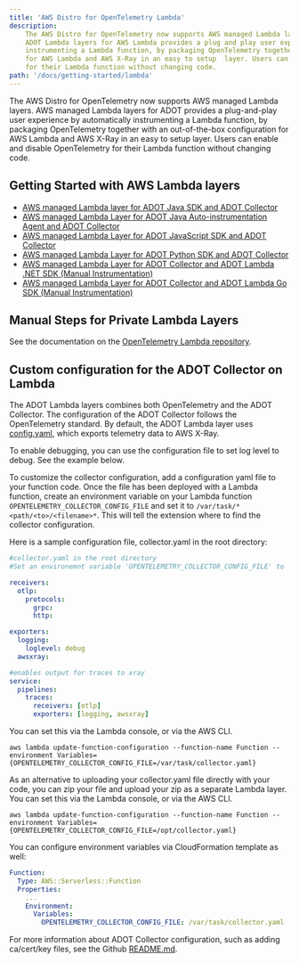 ```yaml
---
title: 'AWS Distro for OpenTelemetry Lambda'
description:
    The AWS Distro for OpenTelemetry now supports AWS managed Lambda layers.
    ADOT Lambda layers for AWS Lambda provides a plug and play user experience by automatically
    instrumenting a Lambda function, by packaging OpenTelemetry together with an out-of-the-box configuration
    for AWS Lambda and AWS X-Ray in an easy to setup  layer. Users can enable and disable OpenTelemetry
    for their Lambda function without changing code.
path: '/docs/getting-started/lambda'
---
```



The AWS Distro for OpenTelemetry now supports AWS managed Lambda layers.
     AWS managed Lambda layers for ADOT provides a plug-and-play user experience by automatically
    instrumenting a Lambda function, by packaging OpenTelemetry together with an out-of-the-box configuration
    for AWS Lambda and AWS X-Ray in an easy to setup layer. Users can enable and disable OpenTelemetry
    for their Lambda function without changing code.

<SectionSeparator />

## Getting Started with AWS Lambda layers

* [AWS managed Lambda layer for ADOT Java SDK and ADOT Collector](/docs/getting-started/lambda/lambda-java)
* [AWS managed Lambda Layer for ADOT Java Auto-instrumentation Agent and ADOT Collector](/docs/getting-started/lambda/lambda-java-auto-instr)
* [AWS managed Lambda Layer for ADOT JavaScript SDK and ADOT Collector](/docs/getting-started/lambda/lambda-js)
* [AWS managed Lambda Layer for ADOT Python SDK and ADOT Collector](/docs/getting-started/lambda/lambda-python)
* [AWS managed Lambda Layer for ADOT Collector and ADOT Lambda .NET SDK (Manual Instrumentation)](/docs/getting-started/lambda/lambda-dotnet)
* [AWS managed Lambda Layer for ADOT Collector and ADOT Lambda Go SDK (Manual Instrumentation)](/docs/getting-started/lambda/lambda-go)

## Manual Steps for Private Lambda Layers
See the documentation on the [OpenTelemetry Lambda repository](https://github.com/open-telemetry/opentelemetry-lambda/).

## Custom configuration for the ADOT Collector on Lambda
The ADOT Lambda layers combines both OpenTelemetry and the ADOT Collector.
The configuration of the ADOT Collector follows the OpenTelemetry standard.
By default, the ADOT Lambda layer uses [config.yaml](https://github.com/aws-observability/aws-otel-lambda/blob/main/adot/collector/config.yaml),
which exports telemetry data to AWS X-Ray.

To enable debugging, you can use the configuration file to set log level to debug. See the example below.

To customize the collector configuration, add a configuration yaml file to your function code.
Once the file has been deployed with a Lambda function, create an environment variable on your Lambda
function `OPENTELEMETRY_COLLECTOR_CONFIG_FILE` and set it to `/var/task/*<path/<to>/<filename>*`.
This will tell the extension where to find the collector configuration.

Here is a sample configuration file, collector.yaml in the root directory:
```yaml
#collector.yaml in the root directory
#Set an environemnt variable 'OPENTELEMETRY_COLLECTOR_CONFIG_FILE' to '/var/task/collector.yaml'

receivers:
  otlp:
    protocols:
      grpc:
      http:

exporters:
  logging:
    loglevel: debug
  awsxray:

#enables output for traces to xray
service:
  pipelines:
    traces:
      receivers: [otlp]
      exporters: [logging, awsxray]
```
You can set this via the Lambda console, or via the AWS CLI.
```
aws lambda update-function-configuration --function-name Function --environment Variables={OPENTELEMETRY_COLLECTOR_CONFIG_FILE=/var/task/collector.yaml}
```

As an alternative to uploading your collector.yaml file directly with your code, you can zip your file and upload your zip as a separate Lambda layer.
You can set this via the Lambda console, or via the AWS CLI.
```
aws lambda update-function-configuration --function-name Function --environment Variables={OPENTELEMETRY_COLLECTOR_CONFIG_FILE=/opt/collector.yaml}
```

You can configure environment variables via CloudFormation template as well:
```yaml
Function:
  Type: AWS::Serverless::Function
  Properties:
    ...
    Environment:
      Variables:
        OPENTELEMETRY_COLLECTOR_CONFIG_FILE: /var/task/collector.yaml
```

For more information about ADOT Collector configuration,
such as adding ca/cert/key files, see the Github [README.md](https://github.com/aws-observability/aws-otel-lambda/blob/main/README.md).
